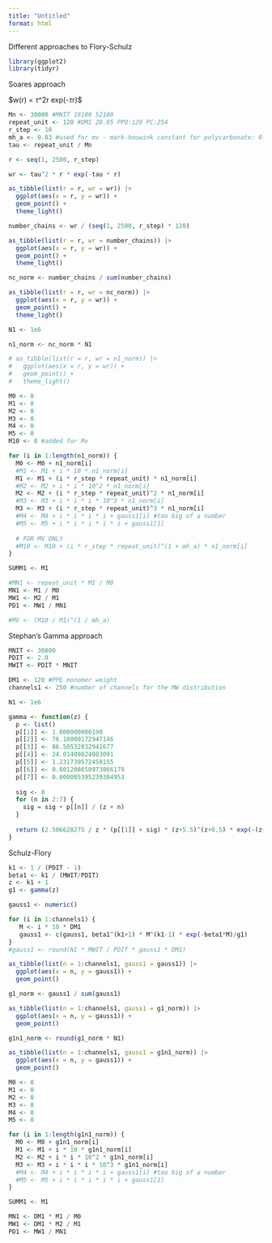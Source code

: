```yaml
---
title: "Untitled"
format: html
---
```


Different approaches to Flory-Schulz
```r
library(ggplot2)
library(tidyr)
```

Soares approach

$w(r) = $\tau$^2r exp(-$\tau$r)$

```r
Mn <- 30000 #MNIT 19100 52100
repeat_unit <- 120 #DM1 28.05 PPO:120 PC:254
r_step <- 10
mh_a <- 0.83 #used for mv - mark-houwink constant for polycarbonate: 0.83
tau <- repeat_unit / Mn
```

```r
r <- seq(1, 2500, r_step)

wr <- tau^2 * r * exp(-tau * r)
```


```r
as_tibble(list(r = r, wr = wr)) |>
  ggplot(aes(x = r, y = wr)) +
  geom_point() +
  theme_light()
```

```r
number_chains <- wr / (seq(1, 2500, r_step) * 120)
```

```r
as_tibble(list(r = r, wr = number_chains)) |>
  ggplot(aes(x = r, y = wr)) +
  geom_point() +
  theme_light()
```
```r
nc_norm <- number_chains / sum(number_chains)
```

```r
as_tibble(list(r = r, wr = nc_norm)) |>
  ggplot(aes(x = r, y = wr)) +
  geom_point() +
  theme_light()
```
```r
N1 <- 1e6

n1_norm <- nc_norm * N1
```

```r
# as_tibble(list(r = r, wr = n1_norm)) |>
#   ggplot(aes(x = r, y = wr)) +
#   geom_point() +
#   theme_light()
```
```r
M0 <- 0
M1 <- 0
M2 <- 0
M3 <- 0
M4 <- 0
M5 <- 0
M10 <- 0 #added for Mv

for (i in 1:length(n1_norm)) {
  M0 <- M0 + n1_norm[i]
  #M1 <- M1 + i * 10 * n1_norm[i]
  M1 <- M1 + (i * r_step * repeat_unit) * n1_norm[i]
  #M2 <- M2 + i * i * 10^2 * n1_norm[i]
  M2 <- M2 + (i * r_step * repeat_unit)^2 * n1_norm[i]
  #M3 <- M3 + i * i * i * 10^3 * n1_norm[i]
  M3 <- M3 + (i * r_step * repeat_unit)^3 * n1_norm[i]
  #M4 <- M4 + i * i * i * i + gauss1[i] #too big of a number
  #M5 <- M5 + i * i * i * i * i + gauss1[1]
  
  # FOR MV ONLY
  #M10 <- M10 + (i * r_step * repeat_unit)^(1 + mh_a) * n1_norm[i]
}

SUMM1 <- M1

#MN1 <- repeat_unit * M1 / M0
MN1 <- M1 / M0
MW1 <- M2 / M1
PD1 <- MW1 / MN1

#MV <- (M10 / M1)^(1 / mh_a)
```

Stephan's Gamma approach
```r
MNIT <- 30000
PDIT <- 2.0
MWIT <- PDIT * MNIT

DM1 <- 120 #PPE monomer weight
channels1 <- 250 #number of channels for the MW distribution

N1 <- 1e6
```

```r
gamma <- function(z) {
  p <- list()
  p[[1]] <- 1.000000000190
  p[[2]] <- 76.18009172947146
  p[[3]] <- 86.50532032941677
  p[[4]] <- 24.01409824083091
  p[[5]] <- 1.231739572450155
  p[[6]] <- 0.001208650973866179
  p[[7]] <- 0.000005395239384953
  
  sig <- 0
  for (n in 2:7) {
    sig = sig + p[[n]] / (z + n)
  }
  
  return (2.506628275 / z * (p[[1]] + sig) * (z+5.5)^(z+0.5) * exp(-(z+5.5)))
}
```

Schulz-Flory
```r
k1 <- 1 / (PDIT - 1)
beta1 <- k1 / (MWIT/PDIT)
z <- k1 + 1
g1 <- gamma(z)

gauss1 <- numeric()

for (i in 1:channels1) {
   M <- i * 10 * DM1
   gauss1 <- c(gauss1, beta1^(k1+1) * M^(k1-1) * exp(-beta1*M)/g1)
}
#gauss1 <- round(N1 * MWIT / PDIT * gauss1 * DM1)
```

```r
as_tibble(list(n = 1:channels1, gauss1 = gauss1)) |>
  ggplot(aes(x = n, y = gauss1)) +
  geom_point()
```
```r
g1_norm <- gauss1 / sum(gauss1)

as_tibble(list(n = 1:channels1, gauss1 = g1_norm)) |>
  ggplot(aes(x = n, y = gauss1)) +
  geom_point()
```
```r
g1n1_norm <- round(g1_norm * N1)

as_tibble(list(n = 1:channels1, gauss1 = g1n1_norm)) |>
  ggplot(aes(x = n, y = gauss1)) +
  geom_point()
```
```r
M0 <- 0
M1 <- 0
M2 <- 0
M3 <- 0
M4 <- 0
M5 <- 0

for (i in 1:length(g1n1_norm)) {
  M0 <- M0 + g1n1_norm[i]
  M1 <- M1 + i * 10 * g1n1_norm[i]
  M2 <- M2 + i * i * 10^2 * g1n1_norm[i]
  M3 <- M3 + i * i * i * 10^3 * g1n1_norm[i]
  #M4 <- M4 + i * i * i * i + gauss1[i] #too big of a number
  #M5 <- M5 + i * i * i * i * i + gauss1[1]
}

SUMM1 <- M1

MN1 <- DM1 * M1 / M0
MW1 <- DM1 * M2 / M1
PD1 <- MW1 / MN1
```


